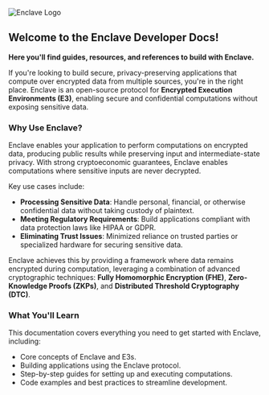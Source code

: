 ![Enclave Logo](/intro-to-e3-1.png)

## Welcome to the Enclave Developer Docs!

**Here you'll find guides, resources, and references to build with Enclave.**

If you're looking to build secure, privacy-preserving applications that compute over encrypted data
from multiple sources, you're in the right place. Enclave is an open-source protocol for **Encrypted
Execution Environments (E3)**, enabling secure and confidential computations without exposing
sensitive data.

### Why Use Enclave?

Enclave enables your application to perform computations on encrypted data, producing public results
while preserving input and intermediate-state privacy. With strong cryptoeconomic guarantees,
Enclave enables computations where sensitive inputs are never decrypted.

Key use cases include:

- **Processing Sensitive Data**: Handle personal, financial, or otherwise confidential data without
  taking custody of plaintext.
- **Meeting Regulatory Requirements**: Build applications compliant with data protection laws like
  HIPAA or GDPR.
- **Eliminating Trust Issues**: Minimized reliance on trusted parties or specialized hardware for
  securing sensitive data.

Enclave achieves this by providing a framework where data remains encrypted during computation,
leveraging a combination of advanced cryptographic techniques: **Fully Homomorphic Encryption
(FHE)**, **Zero-Knowledge Proofs (ZKPs)**, and **Distributed Threshold Cryptography (DTC)**.

### What You'll Learn

This documentation covers everything you need to get started with Enclave, including:

- Core concepts of Enclave and E3s.
- Building applications using the Enclave protocol.
- Step-by-step guides for setting up and executing computations.
- Code examples and best practices to streamline development.
